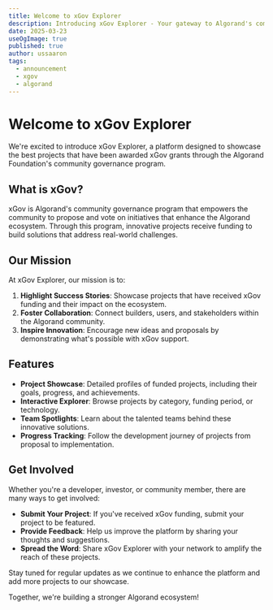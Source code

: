 ```yaml
---
title: Welcome to xGov Explorer
description: Introducing xGov Explorer - Your gateway to Algorand's community governance projects
date: 2025-03-23
useOgImage: true
published: true
author: ussaaron
tags:
  - announcement
  - xgov
  - algorand
---
```


# Welcome to xGov Explorer

We're excited to introduce xGov Explorer, a platform designed to showcase the best projects that have been awarded xGov grants through the Algorand Foundation's community governance program.

## What is xGov?

xGov is Algorand's community governance program that empowers the community to propose and vote on initiatives that enhance the Algorand ecosystem. Through this program, innovative projects receive funding to build solutions that address real-world challenges.

## Our Mission

At xGov Explorer, our mission is to:

1. **Highlight Success Stories**: Showcase projects that have received xGov funding and their impact on the ecosystem.
2. **Foster Collaboration**: Connect builders, users, and stakeholders within the Algorand community.
3. **Inspire Innovation**: Encourage new ideas and proposals by demonstrating what's possible with xGov support.

## Features

- **Project Showcase**: Detailed profiles of funded projects, including their goals, progress, and achievements.
- **Interactive Explorer**: Browse projects by category, funding period, or technology.
- **Team Spotlights**: Learn about the talented teams behind these innovative solutions.
- **Progress Tracking**: Follow the development journey of projects from proposal to implementation.

## Get Involved

Whether you're a developer, investor, or community member, there are many ways to get involved:

- **Submit Your Project**: If you've received xGov funding, submit your project to be featured.
- **Provide Feedback**: Help us improve the platform by sharing your thoughts and suggestions.
- **Spread the Word**: Share xGov Explorer with your network to amplify the reach of these projects.

Stay tuned for regular updates as we continue to enhance the platform and add more projects to our showcase.

Together, we're building a stronger Algorand ecosystem!

